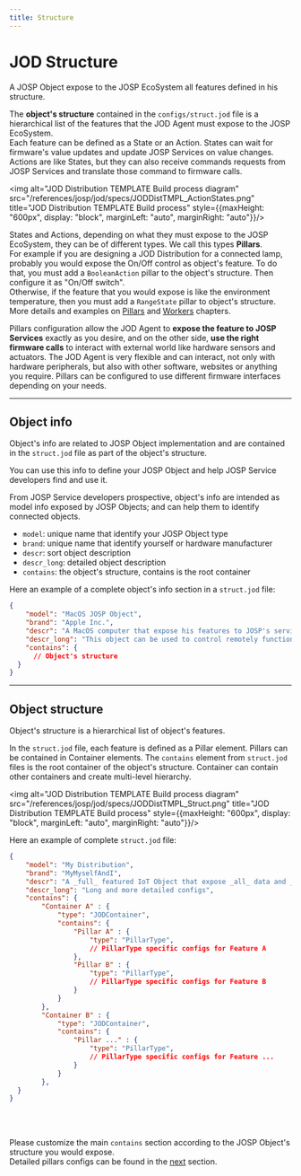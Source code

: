 ```yaml
---
title: Structure
---
```

# JOD Structure

A JOSP Object expose to the JOSP EcoSystem all features defined in his structure.

The **object's structure** contained in the ```configs/struct.jod``` file is a hierarchical list of the features that the JOD Agent must expose to the JOSP EcoSystem.<br/>
Each feature can be defined as a State or an Action. States can wait for firmware's value updates and update JOSP Services on value changes. Actions are like States, but they can also receive commands requests from JOSP Services and translate those command to firmware calls.<br/>

<img alt="JOD Distribution TEMPLATE Build process diagram" src="/references/josp/jod/specs/JODDistTMPL_ActionStates.png" title="JOD Distribution TEMPLATE Build process" style={{maxHeight: "600px", display: "block", marginLeft: "auto", marginRight: "auto"}}/><br/>

States and Actions, depending on what they must expose to the JOSP EcoSystem, they can be of different types. We call this types **Pillars**.<br/>
For example if you are designing a JOD Distribution for a connected lamp, probably you would expose the On/Off control as object's feature. To do that, you must add a ```BooleanAction``` pillar to the object's structure. Then configure it as "On/Off switch".<br/>
Otherwise, if the feature that you would expose is like the environment temperature, then you must add a ```RangeState``` pillar to object's structure.<br/>
More details and examples on [Pillars](pillars/) and [Workers](workers/) chapters.

Pillars configuration allow the JOD Agent to **expose the feature to JOSP Services** exactly as you desire, and on the other side, **use the right firmware calls** to interact with external world like hardware sensors and actuators. The JOD Agent is very flexible and can interact, not only with hardware peripherals, but also with other software, websites or anything you require. Pillars can be configured to use different firmware interfaces depending on your needs.

---

## Object info

Object's info are related to JOSP Object implementation and are contained in the ```struct.jod``` file as part of the object's structure.

You can use this info to define your JOSP Object and help JOSP Service developers find and use it.

From JOSP Service developers prospective, object's info are intended as model info exposed by JOSP Objects; and can help them to identify connected objects.

* ```model```: unique name that identify your JOSP Object type
* ```brand```: unique name that identify yourself or hardware manufacturer
* ```descr```: sort object description
* ```descr_long```: detailed object description
* ```contains```: the object's structure, contains is the root container

Here an example of a complete object's info section in a ```struct.jod``` file:

```json title="JOD PC Mac/configs/struct.jod distribution"
{
    "model": "MacOS JOSP Object",
    "brand": "Apple Inc.",
    "descr": "A MacOS computer that expose his features to JOSP's services.",
    "descr_long": "This object can be used to control remotely functions as system volume, lightning, keyboard, mouse, etc...",
    "contains": {
      // Object's structure
  }
}
```

---

## Object structure

Object's structure is a hierarchical list of object's features.

In the ```struct.jod``` file, each feature is defined as a Pillar element. Pillars can be contained in Container elements. The ```contains``` element from ```struct.jod``` files is the root container of the object's structure. Container can contain other containers and create multi-level hierarchy.

<img alt="JOD Distribution TEMPLATE Build process diagram" src="/references/josp/jod/specs/JODDistTMPL_Struct.png" title="JOD Distribution TEMPLATE Build process" style={{maxHeight: "600px", display: "block", marginLeft: "auto", marginRight: "auto"}}/><br/>

Here an example of complete ```struct.jod``` file:

```json title="MyDist/configs/struct.jod"
{
    "model": "My Distribution",
    "brand": "MyMyselfAndI",
    "descr": "A _full_ featured IoT Object that expose _all_ data and _all_ remote controls to the JOSP EcoSystem",
    "descr_long": "Long and more detailed configs",
    "contains": {
        "Container A" : {
            "type": "JODContainer",
            "contains": {
                "Pillar A" : {
                    "type": "PillarType",
                    // PillarType specific configs for Feature A
                },
                "Pillar B" : {
                    "type": "PillarType",
                    // PillarType specific configs for Feature B
                }
            }
        },
        "Container B" : {
            "type": "JODContainer",
            "contains": {
                "Pillar ..." : {
                    "type": "PillarType",
                    // PillarType specific configs for Feature ...
                }
            }
        },
  }
}
```

<br/>
<br/>

Please customize the main ```contains``` section according to the JOSP Object's structure you would expose.<br/>
Detailed pillars configs can be found in the [next](pillars) section.
